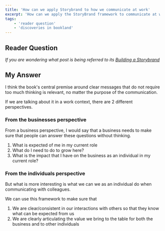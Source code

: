 ```yaml
---
title: 'How can we apply Storybrand to how we communicate at work'
excerpt: 'How can we apply the StoryBrand framework to communicate at work, even though it seems to be oriented towards marketing messaging'
tags:
    - 'reader question'
    - 'discoveries in bookland'
---
```


## Reader Question

<Quote quote="Even though the Building a Storybrand seems to be mostly oriented towards marketing messaging, how would you apply it to general messaging at work?" />

_If you are wondering what post is being referred to its [Building a Storybrand](https://www.discoveriesinbookland.com/blog/building-a-storybrand)_

## My Answer

I think the book's central premise around clear messages that do not require too much thinking is relevant, no matter the purpose of the communication.

If we are talking about it in a work context, there are 2 different perspectives.

### From the businesses perspective

From a business perspective, I would say that a business needs to make sure that people can answer these questions without thinking.

1. What is expected of me in my current role
2. What do I need to do to grow here?
3. What is the impact that I have on the business as an individual in my current role?

### From the individuals perspective

But what is more interesting is what we can we as an individual do when communicating with colleagues.

We can use this framework to make sure that

1. We are clear/consistent in our interactions with others so that they know what can be expected from us
2. We are clearly articulating the value we bring to the table for both the business and to other individuals
